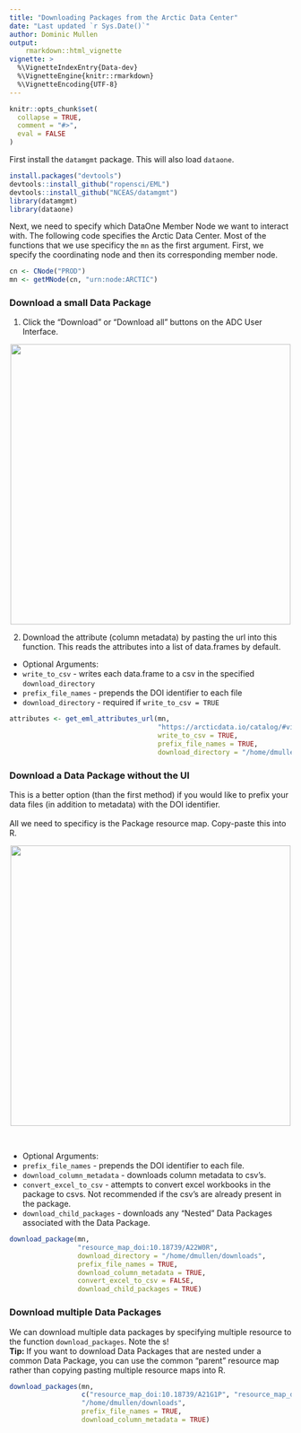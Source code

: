 ```yaml
---
title: "Downloading Packages from the Arctic Data Center"
date: "Last updated `r Sys.Date()`"
author: Dominic Mullen
output: 
    rmarkdown::html_vignette
vignette: >
  %\VignetteIndexEntry{Data-dev}
  %\VignetteEngine{knitr::rmarkdown}
  %\VignetteEncoding{UTF-8}
---
```


```r
knitr::opts_chunk$set(
  collapse = TRUE,
  comment = "#>",
  eval = FALSE
)
```

First install the `datamgmt` package.  This will also load `dataone`.    
```r
install.packages("devtools")
devtools::install_github("ropensci/EML")
devtools::install_github("NCEAS/datamgmt")
library(datamgmt)
library(dataone)
```
  
Next, we need to specify which DataOne Member Node we want to interact with.  The following code specifies the Arctic Data Center.  Most of the functions that we use specificy the `mn` as the first argument.  First, we specify the coordinating node and then its corresponding member node.   
```r
cn <- CNode("PROD")
mn <- getMNode(cn, "urn:node:ARCTIC")
```


### Download a small Data Package
1. Click the "Download" or "Download all" buttons on the ADC User Interface.
  
<p align="center">
<img src="inst/images/download.png" width="500px"/>
</p>
  
2. Download the attribute (column metadata) by pasting the url into this function.  This reads the attributes into a list of data.frames by default.  

- Optional Arguments:
- `write_to_csv` - writes each data.frame to a csv in the specified `download_directory`
- `prefix_file_names` - prepends the DOI identifier to each file
- `download_directory` - required if `write_to_csv = TRUE`
```r
attributes <- get_eml_attributes_url(mn,
                                     "https://arcticdata.io/catalog/#view/doi:10.18739/A22W0R",
                                     write_to_csv = TRUE,
                                     prefix_file_names = TRUE,
                                     download_directory = "/home/dmullen/downloads") 
```


### Download a Data Package without the UI
This is a better option (than the first method) if you would like to prefix your data files (in addition to metadata) with the DOI identifier.  
<br>
All we need to specificy is the Package resource map. Copy-paste this into R. 
<br>
<p align="center">
<img src="inst/images/resmap.png" width="500px"/>
</p>
<br>

- Optional Arguments:
- `prefix_file_names` - prepends the DOI identifier to each file.
- `download_column_metadata` - downloads column metadata to csv's.
- `convert_excel_to_csv` - attempts to convert excel workbooks in the package to csvs.  Not recommended if the csv's are already present in the package. 
- `download_child_packages` - downloads any "Nested" Data Packages associated with the Data Package.
```r
download_package(mn,
                 "resource_map_doi:10.18739/A22W0R",
                 download_directory = "/home/dmullen/downloads",
                 prefix_file_names = TRUE,
                 download_column_metadata = TRUE,
                 convert_excel_to_csv = FALSE,
                 download_child_packages = TRUE)
```


### Download multiple Data Packages
We can download multiple data packages by specifying multiple resource to the function `download_packages`.  Note the s!
<br>
**Tip:** If you want to download Data Packages that are nested under a common Data Package, you can use the common "parent" resource map rather than copying pasting multiple resource maps into R.  
```r
download_packages(mn,
                  c("resource_map_doi:10.18739/A21G1P", "resource_map_doi:10.18739/A2RZ6X"),
                  "/home/dmullen/downloads",
                  prefix_file_names = TRUE,
                  download_column_metadata = TRUE)
```
